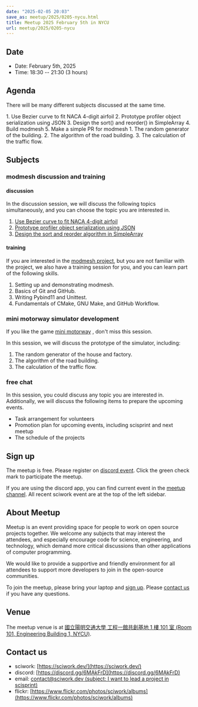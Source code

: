 ```yaml
---
date: "2025-02-05 20:03"
save_as: meetup/2025/0205-nycu.html
title: Meetup 2025 February 5th in NYCU
url: meetup/2025/0205-nycu
---
```


## Date

- Date: February 5th, 2025
- Time: 18:30 \-- 21:30 (3 hours)

## Agenda

There will be many different subjects discussed at the same time.

<AgendaTable>
  <AgendaTable.Row time="18:30 ~ 19:30">
    <AgendaTable.Topic title="free chat" />
  </AgendaTable.Row>
  <AgendaTable.Row time="19:30 ~ 21:00">
    <AgendaTable.Topic title="free chat" />
    <AgendaTable.Topic title="modmesh discussion and training">
      1. Use Bezier curve to fit NACA 4-digit airfoil  
      2. Prototype profiler object serialization using JSON  
      3. Design the sort() and reorder() in SimpleArray  
      4. Build modmesh  
      5. Make a simple PR for modmesh  
    </AgendaTable.Topic>
    <AgendaTable.Topic title="mini motorway simulator development">
      1. The random generator of the building.  
      2. The algorithm of the road building.  
      3. The calculation of the traffic flow.  
    </AgendaTable.Topic>
  </AgendaTable.Row>
  <AgendaTable.Row time="21:00 ~ 21:30">
    <AgendaTable.Topic title="free chat" />
  </AgendaTable.Row>
</AgendaTable>

## Subjects

### modmesh discussion and training

#### discussion

In the discussion session, we will discuss the following topics
simultaneously, and you can choose the topic you are interested in.

1.  [Use Bezier curve to fit NACA 4-digit
    airfoil](https://github.com/solvcon/modmesh/issues/320)
2.  [Prototype profiler object serialization using
    JSON](https://github.com/solvcon/modmesh/issues/343)
3.  [Design the sort and reorder algorithm in
    SimpleArray](https://github.com/solvcon/modmesh/issues/435)

#### training

If you are interested in the [modmesh
project](https://github.com/solvcon/modmesh), but you are not familiar
with the project, we also have a training session for you, and you can
learn part of the following skills.

1.  Setting up and demonstrating modmesh.
2.  Basics of Git and GitHub.
3.  Writing Pybind11 and Unittest.
4.  Fundamentals of CMake, GNU Make, and GitHub Workflow.

### mini motorway simulator development

If you like the game [mini
motorway](https://store.steampowered.com/app/1127500/Mini_Motorways/) ,
don\'t miss this session.

In this session, we will discuss the prototype of the simulator,
including:

1.  The random generator of the house and factory.
2.  The algorithm of the road building.
3.  The calculation of the traffic flow.

### free chat

In this session, you could discuss any topic you are interested in.
Additionally, we will discuss the following items to prepare the
upcoming events.

- Task arrangement for volunteers
- Promotion plan for upcoming events, including scisprint and next
  meetup
- The schedule of the projects

## Sign up

The meetup is free. Please register on [discord
event](https://discord.com/channels/730297880140578906/1007075707400237067/1335941144760029204).
Click the green check mark to participate the meetup.

If you are using the discord app, you can find current event in the
[meetup
channel](https://discordapp.com/channels/730297880140578906/1007075707400237067).
All recent sciwork event are at the top of the left sidebar.

## About Meetup

Meetup is an event providing space for people to work on open source
projects together. We welcome any subjects that may interest the
attendees, and especially encourage code for science, engineering, and
technology, which demand more critical discussions than other
applications of computer programming.

We would like to provide a supportive and friendly environment for all
attendees to support more developers to join in the open-source
communities.

To join the meetup, please bring your laptop and [sign up](#sign-up).
Please [contact us](#contact-us) if you have any questions.

## Venue

The meetup venue is at [國立陽明交通大學 工程一館共創基地 1 樓 101 室
(Room 101, Engineering Building 1,
NYCU)](https://maps.app.goo.gl/gE8fcv6dSHiiLgHC7).

<div
  style={{
    overflow: "hidden",
    paddingBottom: "56.25%",
    position: "relative",
    height: 0,
  }}
>
  <Map src="https://www.google.com/maps/embed?pb=!1m17!1m12!1m3!1d371.60630646427944!2d120.99773812594904!3d24.788545932719753!2m3!1f0!2f0!3f0!3m2!1i1024!2i768!4f13.1!3m2!1m1!2zMjTCsDQ3JzE5LjIiTiAxMjDCsDU5JzUzLjMiRQ!5e0!3m2!1szh-TW!2stw!4v1734683150779!5m2!1szh-TW!2stw" />
</div>

## Contact us

- sciwork: [https://sciwork.dev/](https://sciwork.dev/)
- discord: [https://discord.gg/6MAkFrD](https://discord.gg/6MAkFrD)
- email: [contact@sciwork.dev (subject: I want to lead a project in
  scisprint)](mailto:contact@sciwork.dev?subject=[sciwork]%20I%20want%20to%20lead%20a%20project%20in%20scisprint)
- flickr: [https://www.flickr.com/photos/sciwork/albums](https://www.flickr.com/photos/sciwork/albums)

